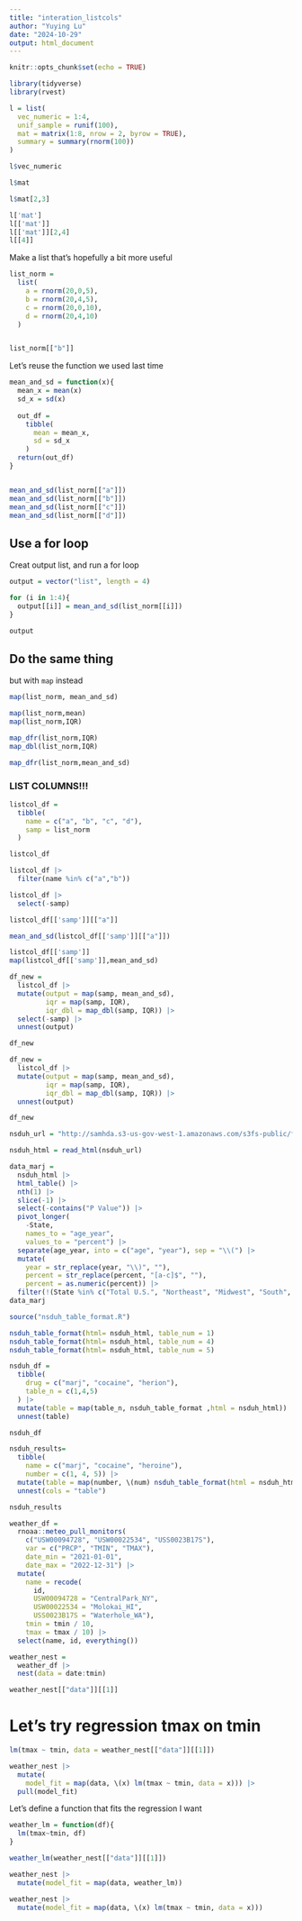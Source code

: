 ```yaml
---
title: "interation_listcols"
author: "Yuying Lu"
date: "2024-10-29"
output: html_document
---
```


```r
knitr::opts_chunk$set(echo = TRUE)
```

```r
library(tidyverse)
library(rvest)
```

```r
l = list(
  vec_numeric = 1:4,
  unif_sample = runif(100),
  mat = matrix(1:8, nrow = 2, byrow = TRUE),
  summary = summary(rnorm(100))
)
```


```r
l$vec_numeric

l$mat

l$mat[2,3]

l['mat']
l[['mat']]
l[['mat']][2,4]
l[[4]]
```

Make a list that's hopefully a bit more useful

```r
list_norm = 
  list(
    a = rnorm(20,0,5),
    b = rnorm(20,4,5),
    c = rnorm(20,0,10),
    d = rnorm(20,4,10)
  )


list_norm[["b"]]

```

Let's reuse the function we used last time

```r
mean_and_sd = function(x){
  mean_x = mean(x)
  sd_x = sd(x)
  
  out_df = 
    tibble(
      mean = mean_x,
      sd = sd_x
    )
  return(out_df)
}


mean_and_sd(list_norm[["a"]])
mean_and_sd(list_norm[["b"]])
mean_and_sd(list_norm[["c"]])
mean_and_sd(list_norm[["d"]])

```


## Use a for loop

Creat output list, and run a for loop

```r
output = vector("list", length = 4)

for (i in 1:4){
  output[[i]] = mean_and_sd(list_norm[[i]])
}

output
```


## Do the same thing

but with `map` instead


```r
map(list_norm, mean_and_sd)
```


```r
map(list_norm,mean)
map(list_norm,IQR)
```


```r
map_dfr(list_norm,IQR)
map_dbl(list_norm,IQR)
```
```r
map_dfr(list_norm,mean_and_sd)
```

### LIST COLUMNS!!!

```r
listcol_df = 
  tibble(
    name = c("a", "b", "c", "d"),
    samp = list_norm
  )

listcol_df

listcol_df |> 
  filter(name %in% c("a","b"))

listcol_df |> 
  select(-samp)

listcol_df[['samp']][["a"]]
```



```r
mean_and_sd(listcol_df[['samp']][["a"]])
```

```r
listcol_df[['samp']]
map(listcol_df[['samp']],mean_and_sd)
```
```r
df_new = 
  listcol_df |> 
  mutate(output = map(samp, mean_and_sd),
         iqr = map(samp, IQR),
         iqr_dbl = map_dbl(samp, IQR)) |> 
  select(-samp) |> 
  unnest(output)

df_new

```

```r
df_new = 
  listcol_df |> 
  mutate(output = map(samp, mean_and_sd),
         iqr = map(samp, IQR),
         iqr_dbl = map_dbl(samp, IQR)) |> 
  unnest(output)

df_new

```

```r
nsduh_url = "http://samhda.s3-us-gov-west-1.amazonaws.com/s3fs-public/field-uploads/2k15StateFiles/NSDUHsaeShortTermCHG2015.htm"

nsduh_html = read_html(nsduh_url)

data_marj = 
  nsduh_html |> 
  html_table() |> 
  nth(1) |>
  slice(-1) |> 
  select(-contains("P Value")) |>
  pivot_longer(
    -State,
    names_to = "age_year", 
    values_to = "percent") |>
  separate(age_year, into = c("age", "year"), sep = "\\(") |>
  mutate(
    year = str_replace(year, "\\)", ""),
    percent = str_replace(percent, "[a-c]$", ""),
    percent = as.numeric(percent)) |>
  filter(!(State %in% c("Total U.S.", "Northeast", "Midwest", "South", "West")))
data_marj

source("nsduh_table_format.R")


```

```r
nsduh_table_format(html= nsduh_html, table_num = 1)
nsduh_table_format(html= nsduh_html, table_num = 4)
nsduh_table_format(html= nsduh_html, table_num = 5)
```


```r
nsduh_df = 
  tibble(
    drug = c("marj", "cocaine", "herion"),
    table_n = c(1,4,5)
  ) |> 
  mutate(table = map(table_n, nsduh_table_format ,html = nsduh_html)) |> 
  unnest(table)

nsduh_df
```


```r

nsduh_results= 
  tibble(
    name = c("marj", "cocaine", "heroine"),
    number = c(1, 4, 5)) |> 
  mutate(table = map(number, \(num) nsduh_table_format(html = nsduh_html, num))) |> 
  unnest(cols = "table")

nsduh_results
```

```r
weather_df = 
  rnoaa::meteo_pull_monitors(
    c("USW00094728", "USW00022534", "USS0023B17S"),
    var = c("PRCP", "TMIN", "TMAX"), 
    date_min = "2021-01-01",
    date_max = "2022-12-31") |>
  mutate(
    name = recode(
      id, 
      USW00094728 = "CentralPark_NY", 
      USW00022534 = "Molokai_HI",
      USS0023B17S = "Waterhole_WA"),
    tmin = tmin / 10,
    tmax = tmax / 10) |>
  select(name, id, everything())

```


```r

weather_nest = 
  weather_df |> 
  nest(data = date:tmin)

weather_nest[["data"]][[1]]
```


# Let's try regression tmax on tmin

```r
lm(tmax ~ tmin, data = weather_nest[["data"]][[1]])
```


```r
weather_nest |> 
  mutate(
    model_fit = map(data, \(x) lm(tmax ~ tmin, data = x))) |> 
  pull(model_fit)
```


Let's define a function that fits the regression I want

```r
weather_lm = function(df){
  lm(tmax~tmin, df)
}
```

```r
weather_lm(weather_nest[["data"]][[1]])
```


```r
weather_nest |> 
  mutate(model_fit = map(data, weather_lm))
```

```r
weather_nest |> 
  mutate(model_fit = map(data, \(x) lm(tmax ~ tmin, data = x)))
```

